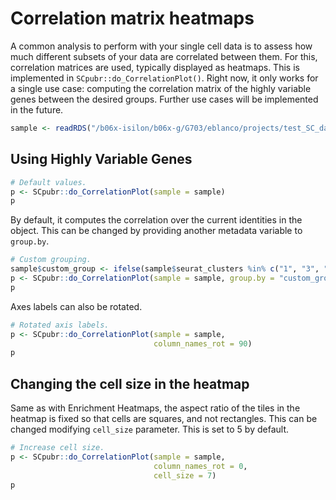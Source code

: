 # Correlation matrix heatmaps

A common analysis to perform with your single cell data is to assess how much different subsets of your data are correlated between them. For this, correlation matrices are used, typically displayed as heatmaps. This is implemented in `SCpubr::do_CorrelationPlot()`. Right now, it only works for a single use case: computing the correlation matrix of the highly variable genes between the desired groups. Further use cases will be implemented in the future.

```r
sample <- readRDS("/b06x-isilon/b06x-g/G703/eblanco/projects/test_SC_datasets/sc_dataset.rds")
```

## Using Highly Variable Genes

```r
# Default values.
p <- SCpubr::do_CorrelationPlot(sample = sample)
p
```
By default, it computes the correlation over the current identities in the object. This can be changed by providing another metadata variable to `group.by`. 

```r
# Custom grouping.
sample$custom_group <- ifelse(sample$seurat_clusters %in% c("1", "3", "5", "7", "9"), "Group A", "Group B")
p <- SCpubr::do_CorrelationPlot(sample = sample, group.by = "custom_group")
p
```

Axes labels can also be rotated.

```r
# Rotated axis labels.
p <- SCpubr::do_CorrelationPlot(sample = sample,
                                column_names_rot = 90)
p
```
## Changing the cell size in the heatmap

Same as with Enrichment Heatmaps, the aspect ratio of the tiles in the heatmap is fixed so that cells are squares, and not rectangles. This can be changed modifying `cell_size` parameter. This is set to 5 by default.
```r
# Increase cell size.
p <- SCpubr::do_CorrelationPlot(sample = sample,
                                column_names_rot = 0,
                                cell_size = 7)
p
```
